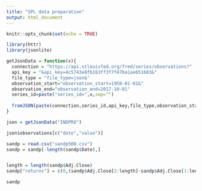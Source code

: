 ```yaml
---
title: "SPL data preparation"
output: html_document
---
```


```r
knitr::opts_chunk$set(echo = TRUE)
```


```r
library(httr)
library(jsonlite)

getJsonData = function(x){
  connection = "https://api.stlouisfed.org/fred/series/observations?"
  api_key = "&api_key=4c5743e8fb183ff3f7f47ba1ae651683&"
  file_type = "file_type=json&"
  observation_start="observation_start=1950-01-01&"
  observation_end="observation_end=2017-10-01"
  series_id=paste("series_id=",x,sep="")
  
  fromJSON(paste(connection,series_id,api_key,file_type,observation_start,observation_end, sep = ""))
}

json = getJsonData("INDPRO")

json$observations[c("date","value")]

sandp = read.csv("sandp500.csv")
sandp = sandp[-length(sandp$Date),]


length = length(sandp$Adj.Close)
sandp["returns"] = c(0,(sandp$Adj.Close[2:length]-sandp$Adj.Close[1:length-1])/sandp$Adj.Close[1:length-1])

sandp




```

